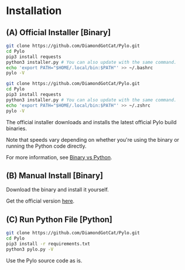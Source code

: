 # Installation

## (A) Official Installer [Binary]

```bash filename="installation-bash.sh" {4} copy
git clone https://github.com/DiamondGotCat/Pylo.git
cd Pylo
pip3 install requests
python3 installer.py # You can also update with the same command.
echo 'export PATH="$HOME/.local/bin:$PATH"' >> ~/.bashrc
pylo -V
```

```zsh filename="installation-zsh.sh" {4} copy
git clone https://github.com/DiamondGotCat/Pylo.git
cd Pylo
pip3 install requests
python3 installer.py # You can also update with the same command.
echo 'export PATH="$HOME/.local/bin:$PATH"' >> ~/.zshrc
pylo -V
```

The official installer downloads and installs the latest official Pylo build binaries.

Note that speeds vary depending on whether you're using the binary or running the Python code directly.

For more information, see [Binary vs Python](/bin-vs-python).

## (B) Manual Install [Binary]
Download the binary and install it yourself.

Get the official version [here](https://github.com/DiamondGotCat/Pylo/releases/).

## (C) Run Python File [Python]
```bash filename="installation-python.sh" {4} copy
git clone https://github.com/DiamondGotCat/Pylo.git
cd Pylo
pip3 install -r requirements.txt
python3 pylo.py -V
```

Use the Pylo source code as is.